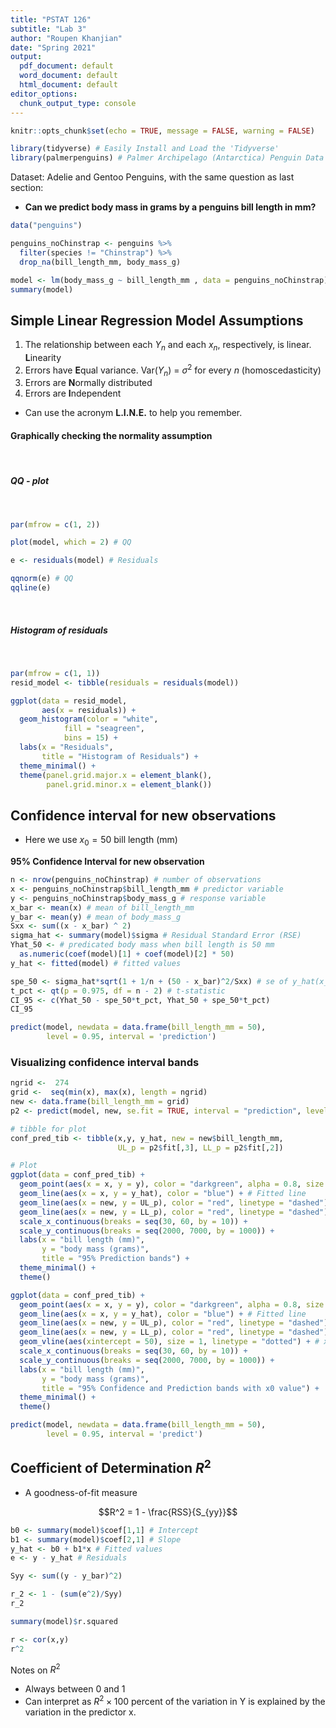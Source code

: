 ```yaml
---
title: "PSTAT 126"
subtitle: "Lab 3"
author: "Roupen Khanjian"
date: "Spring 2021"
output:
  pdf_document: default
  word_document: default
  html_document: default
editor_options:
  chunk_output_type: console
---
```


```r
knitr::opts_chunk$set(echo = TRUE, message = FALSE, warning = FALSE)
```

```r
library(tidyverse) # Easily Install and Load the 'Tidyverse'
library(palmerpenguins) # Palmer Archipelago (Antarctica) Penguin Data
```

\tableofcontents

Dataset: Adelie and Gentoo Penguins, with the same question as last section:  

- **Can we predict body mass in grams by a penguins bill length in mm?**

```r
data("penguins")

penguins_noChinstrap <- penguins %>% 
  filter(species != "Chinstrap") %>% 
  drop_na(bill_length_mm, body_mass_g)

model <- lm(body_mass_g ~ bill_length_mm , data = penguins_noChinstrap)
summary(model)

```


## Simple Linear Regression Model Assumptions

1) The relationship between each $Y_n$ and each $x_n$, respectively, is linear.  **L**inearity 
2) Errors have **E**qual variance. Var($Y_n$) =  $\sigma^2$ for every $n$ (homoscedasticity)
3) Errors are **N**ormally distributed 
4) Errors are **I**ndependent 

* Can use the acronym **L.I.N.E.** to help you remember. 

#### Graphically checking the normality assumption 

&nbsp;
&nbsp;

##### QQ - plot

&nbsp;
&nbsp;
```r
par(mfrow = c(1, 2))

plot(model, which = 2) # QQ

e <- residuals(model) # Residuals

qqnorm(e) # QQ
qqline(e)

```
&nbsp;
&nbsp;

\newpage

##### Histogram of residuals

&nbsp;
&nbsp;

```r
par(mfrow = c(1, 1))
resid_model <- tibble(residuals = residuals(model))

ggplot(data = resid_model,
       aes(x = residuals)) +
  geom_histogram(color = "white",
            fill = "seagreen",
            bins = 15) +
  labs(x = "Residuals",
       title = "Histogram of Residuals") +
  theme_minimal() +
  theme(panel.grid.major.x = element_blank(),
        panel.grid.minor.x = element_blank())

```

\newpage

## Confidence interval for new observations

* Here we use $x_0 = 50$ bill length (mm)

**95% Confidence Interval for new observation**

```r
n <- nrow(penguins_noChinstrap) # number of observations
x <- penguins_noChinstrap$bill_length_mm # predictor variable
y <- penguins_noChinstrap$body_mass_g # response variable
x_bar <- mean(x) # mean of bill_length_mm
y_bar <- mean(y) # mean of body_mass_g
Sxx <- sum((x - x_bar) ^ 2)
sigma_hat <- summary(model)$sigma # Residual Standard Error (RSE)
Yhat_50 <- # predicated body mass when bill length is 50 mm
  as.numeric(coef(model)[1] + coef(model)[2] * 50) 
y_hat <- fitted(model) # fitted values

spe_50 <- sigma_hat*sqrt(1 + 1/n + (50 - x_bar)^2/Sxx) # se of y_hat(x_0)
t_pct <- qt(p = 0.975, df = n - 2) # t-statistic
CI_95 <- c(Yhat_50 - spe_50*t_pct, Yhat_50 + spe_50*t_pct) 
CI_95

predict(model, newdata = data.frame(bill_length_mm = 50), 
        level = 0.95, interval = 'prediction')

```

### Visualizing confidence interval bands

```r
ngrid <-  274
grid <-  seq(min(x), max(x), length = ngrid)
new <- data.frame(bill_length_mm = grid)
p2 <- predict(model, new, se.fit = TRUE, interval = "prediction", level = 0.95)

# tibble for plot
conf_pred_tib <- tibble(x,y, y_hat, new = new$bill_length_mm, 
                        UL_p = p2$fit[,3], LL_p = p2$fit[,2])
```

\newpage

```r
# Plot
ggplot(data = conf_pred_tib) +
  geom_point(aes(x = x, y = y), color = "darkgreen", alpha = 0.8, size = 2) + # data points
  geom_line(aes(x = x, y = y_hat), color = "blue") + # Fitted line
  geom_line(aes(x = new, y = UL_p), color = "red", linetype = "dashed") + # upper bound
  geom_line(aes(x = new, y = LL_p), color = "red", linetype = "dashed")+ # lower bound
  scale_x_continuous(breaks = seq(30, 60, by = 10)) +
  scale_y_continuous(breaks = seq(2000, 7000, by = 1000)) +
  labs(x = "bill length (mm)",
       y = "body mass (grams)",
       title = "95% Prediction bands") +
  theme_minimal() +
  theme()


```

\newpage

```r

ggplot(data = conf_pred_tib) +
  geom_point(aes(x = x, y = y), color = "darkgreen", alpha = 0.8, size = 2) + # data points
  geom_line(aes(x = x, y = y_hat), color = "blue") + # Fitted line
  geom_line(aes(x = new, y = UL_p), color = "red", linetype = "dashed") + # upper bound
  geom_line(aes(x = new, y = LL_p), color = "red", linetype = "dashed")+ # lower bound
  geom_vline(aes(xintercept = 50), size = 1, linetype = "dotted") + # x0 value
  scale_x_continuous(breaks = seq(30, 60, by = 10)) +
  scale_y_continuous(breaks = seq(2000, 7000, by = 1000)) +
  labs(x = "bill length (mm)",
       y = "body mass (grams)",
       title = "95% Confidence and Prediction bands with x0 value") +
  theme_minimal() +
  theme()

predict(model, newdata = data.frame(bill_length_mm = 50), 
        level = 0.95, interval = 'predict')

```

\newpage

## Coefficient of Determination $R^2$

* A goodness-of-fit measure

$$R^2 = 1 - \frac{RSS}{S_{yy}}$$
```r
b0 <- summary(model)$coef[1,1] # Intercept
b1 <- summary(model)$coef[2,1] # Slope
y_hat <- b0 + b1*x # Fitted values
e <- y - y_hat # Residuals

Syy <- sum((y - y_bar)^2)

r_2 <- 1 - (sum(e^2)/Syy)
r_2

summary(model)$r.squared

r <- cor(x,y)
r^2
```

Notes on $R^2$

* Always between 0 and 1
* Can interpret as $R^2 \times 100$ percent of the variation in Y is explained by the variation in the predictor x. 



